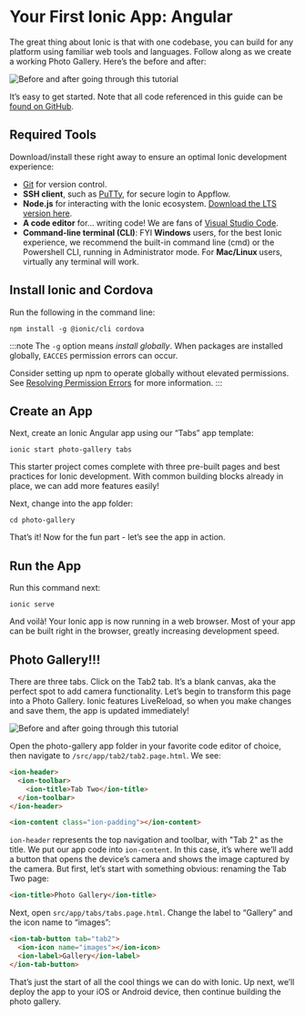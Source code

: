 # Your First Ionic App: Angular

The great thing about Ionic is that with one codebase, you can build for any platform using familiar web tools and languages. Follow along as we create a working Photo Gallery. Here’s the before and after:

![Before and after going through this tutorial](/img/guides/first-app-v3/gallery-combined.png)

It’s easy to get started. Note that all code referenced in this guide can be [found on GitHub](https://github.com/ionic-team/photo-gallery-tutorial-ionic4/).

## Required Tools

Download/install these right away to ensure an optimal Ionic development experience:

- [Git](https://git-scm.com/downloads) for version control.
- <strong>SSH client</strong>, such as [PuTTy](https://www.putty.org/), for secure login to Appflow.
- <strong>Node.js</strong> for interacting with the Ionic ecosystem. [Download the LTS version here](https://nodejs.org/en/).
- <strong>A code editor</strong> for... writing code! We are fans of [Visual Studio Code](https://code.visualstudio.com/).
- <strong>Command-line terminal (CLI)</strong>: FYI <strong>Windows</strong> users, for the best Ionic experience, we
  recommend the built-in command line (cmd) or the Powershell CLI, running in Administrator mode. For <strong>
    Mac/Linux
  </strong> users, virtually any terminal will work.

## Install Ionic and Cordova

Run the following in the command line:

```shell
npm install -g @ionic/cli cordova
```

:::note
The `-g` option means _install globally_. When packages are installed globally, `EACCES` permission errors can occur.

Consider setting up npm to operate globally without elevated permissions. See [Resolving Permission Errors](../../../developing/tips#resolving-permission-errors) for more information.
:::

## Create an App

Next, create an Ionic Angular app using our “Tabs” app template:

```shell
ionic start photo-gallery tabs
```

This starter project comes complete with three pre-built pages and best practices for Ionic development. With common building blocks already in place, we can add more features easily!

Next, change into the app folder:

```shell
cd photo-gallery
```

That’s it! Now for the fun part - let’s see the app in action.

## Run the App

Run this command next:

```shell
ionic serve
```

And voilà! Your Ionic app is now running in a web browser. Most of your app can be built right in the browser, greatly increasing development speed.

## Photo Gallery!!!

There are three tabs. Click on the Tab2 tab. It’s a blank canvas, aka the perfect spot to add camera functionality. Let’s begin to transform this page into a Photo Gallery. Ionic features LiveReload, so when you make changes and save them, the app is updated immediately!

![Before and after going through this tutorial](/img/guides/first-app-v3/email-photogallery.gif)

Open the photo-gallery app folder in your favorite code editor of choice, then navigate to `/src/app/tab2/tab2.page.html`. We see:

```html
<ion-header>
  <ion-toolbar>
    <ion-title>Tab Two</ion-title>
  </ion-toolbar>
</ion-header>

<ion-content class="ion-padding"></ion-content>
```

`ion-header` represents the top navigation and toolbar, with "Tab 2" as the title. We put our app code into `ion-content`. In this case, it’s where we’ll add a button that opens the device’s camera and shows the image captured by the camera. But first, let’s start with something obvious: renaming the Tab Two page:

```html
<ion-title>Photo Gallery</ion-title>
```

Next, open `src/app/tabs/tabs.page.html`. Change the label to “Gallery” and the icon name to “images”:

```html
<ion-tab-button tab="tab2">
  <ion-icon name="images"></ion-icon>
  <ion-label>Gallery</ion-label>
</ion-tab-button>
```

That’s just the start of all the cool things we can do with Ionic. Up next, we’ll deploy the app to your iOS or Android device, then continue building the photo gallery.
